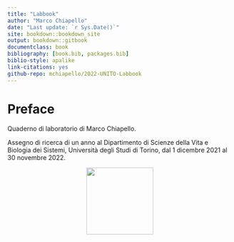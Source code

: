 ```yaml
--- 
title: "Labbook"
author: "Marco Chiapello"
date: "Last update: `r Sys.Date()`"
site: bookdown::bookdown_site
output: bookdown::gitbook
documentclass: book
bibliography: [book.bib, packages.bib]
biblio-style: apalike
link-citations: yes
github-repo: mchiapello/2022-UNITO-Labbook
---
```


# Preface

Quaderno di laboratorio di Marco Chiapello.

Assegno di ricerca di un anno al Dipartimento di Scienze della Vita e Biologia dei Sistemi, Università degli Studi di Torino, dal 1 dicembre 2021 al 30 novembre 2022.

<img src="images/Unito-logo.png" width="150" class="centerMC">

<style>
	.centerMC {
	  display: block;
	  margin-left: auto;
	  margin-right: auto;
	}
</style>

